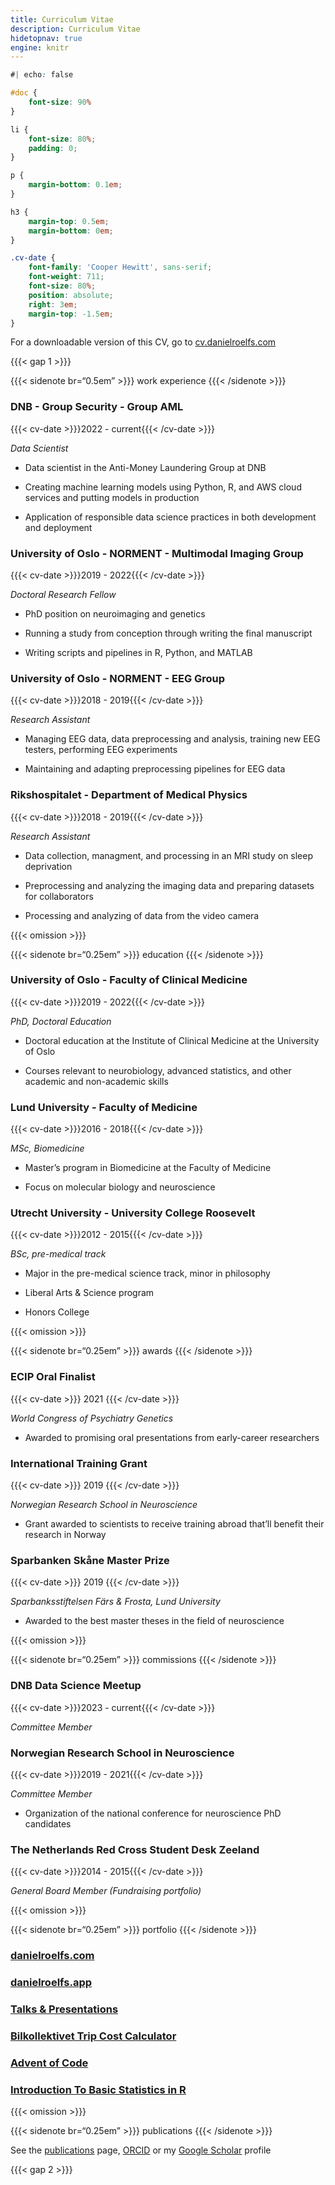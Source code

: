 ```yaml
---
title: Curriculum Vitae
description: Curriculum Vitae
hidetopnav: true
engine: knitr
---
```


```css
#| echo: false

#doc {
    font-size: 90%
}

li {
    font-size: 80%;
    padding: 0;
}

p {
    margin-bottom: 0.1em;
}

h3 {
    margin-top: 0.5em;
    margin-bottom: 0em;
}

.cv-date {
    font-family: 'Cooper Hewitt', sans-serif;
    font-weight: 711;
    font-size: 80%;
    position: absolute; 
    right: 3em;
    margin-top: -1.5em;
}
```

For a downloadable version of this CV, go to [cv.danielroelfs.com](https://cv.danielroelfs.com)

{{{< gap 1 >}}}

{{{< sidenote br="0.5em" >}}}
work experience
{{{< /sidenote >}}}

### DNB - Group Security - Group AML 

{{{< cv-date >}}}2022 - current{{{< /cv-date >}}}

_Data Scientist_

-   Data scientist in the Anti-Money Laundering Group at DNB

-   Creating machine learning models using Python, R, and AWS cloud services and putting models in production

-   Application of responsible data science practices in both development and deployment

### University of Oslo - NORMENT - Multimodal Imaging Group

{{{< cv-date >}}}2019 - 2022{{{< /cv-date >}}}

_Doctoral Research Fellow_

-   PhD position on neuroimaging and genetics

- Running a study from conception through writing the final manuscript

- Writing scripts and pipelines in R, Python, and MATLAB

### University of Oslo - NORMENT - EEG Group

{{{< cv-date >}}}2018 - 2019{{{< /cv-date >}}}

_Research Assistant_

- Managing EEG data, data preprocessing and analysis, training new EEG testers, performing EEG experiments

- Maintaining and adapting preprocessing pipelines for EEG data

### Rikshospitalet - Department of Medical Physics

{{{< cv-date >}}}2018 - 2019{{{< /cv-date >}}}

_Research Assistant_

- Data collection, managment, and processing in an MRI study on sleep deprivation

- Preprocessing and analyzing the imaging data and preparing datasets for collaborators

- Processing and analyzing of data from the video camera

{{{< omission >}}}

{{{< sidenote br="0.25em" >}}}
education
{{{< /sidenote >}}}

### University of Oslo - Faculty of Clinical Medicine

{{{< cv-date >}}}2019 - 2022{{{< /cv-date >}}}

_PhD, Doctoral Education_

- Doctoral education at the Institute of Clinical Medicine at the University of Oslo

- Courses relevant to neurobiology, advanced statistics, and other academic and non-academic skills

### Lund University - Faculty of Medicine

{{{< cv-date >}}}2016 - 2018{{{< /cv-date >}}}

_MSc, Biomedicine_

- Master’s program in Biomedicine at the Faculty of Medicine

- Focus on molecular biology and neuroscience

### Utrecht University - University College Roosevelt

{{{< cv-date >}}}2012 - 2015{{{< /cv-date >}}}

_BSc, pre-medical track_

- Major in the pre-medical science track, minor in philosophy

- Liberal Arts & Science program

- Honors College

{{{< omission >}}}

{{{< sidenote br="0.25em" >}}}
awards
{{{< /sidenote >}}}

### ECIP Oral Finalist

{{{< cv-date >}}} 2021 {{{< /cv-date >}}}

_World Congress of Psychiatry Genetics_

- Awarded to promising oral presentations from early-career researchers

### International Training Grant

{{{< cv-date >}}} 2019 {{{< /cv-date >}}}

_Norwegian Research School in Neuroscience_

- Grant awarded to scientists to receive training abroad that’ll benefit their research in Norway

### Sparbanken Skåne Master Prize

{{{< cv-date >}}} 2019 {{{< /cv-date >}}}

_Sparbanksstiftelsen Färs & Frosta, Lund University_

- Awarded to the best master theses in the field of neuroscience

{{{< omission >}}}

{{{< sidenote br="0.25em" >}}}
commissions
{{{< /sidenote >}}}

### DNB Data Science Meetup

{{{< cv-date >}}}2023 - current{{{< /cv-date >}}}

_Committee Member_

### Norwegian Research School in Neuroscience

{{{< cv-date >}}}2019 - 2021{{{< /cv-date >}}}

_Committee Member_

- Organization of the national conference for neuroscience PhD candidates

### The Netherlands Red Cross Student Desk Zeeland

{{{< cv-date >}}}2014 - 2015{{{< /cv-date >}}}

_General Board Member (Fundraising portfolio)_

{{{< omission >}}}

{{{< sidenote br="0.25em" >}}}
portfolio
{{{< /sidenote >}}}

### [danielroelfs.com](https://danielroelfs.com)

### [danielroelfs.app](https://danielroelfs.app)

### [Talks & Presentations](https://danielroelfs.github.io/slides)

### [Bilkollektivet Trip Cost Calculator]((https://bilkollektivet.danielroelfs.app))

### [Advent of Code](https://danielroelfs.github.io/advent-of-code/)

### [Introduction To Basic Statistics in R](https://norment.github.io/IntroToBasicStatisticsInR/)

{{{< omission >}}}

{{{< sidenote br="0.25em" >}}}
publications
{{{< /sidenote >}}}

See the [publications](/publications) page, [ORCID](https://orcid.org/0000-0002-1083-002X) or my [Google Scholar](https://scholar.google.com/citations?hl=en&user=QmVQcsAAAAAJ&view_op=list_works&sortby=pubdate) profile

{{{< gap 2 >}}}
